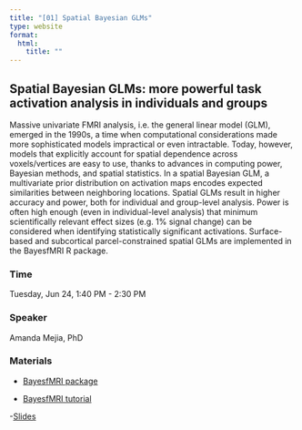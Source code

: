 ```yaml
---
title: "[01] Spatial Bayesian GLMs"
type: website
format:
  html:
    title: ""
---
```


## Spatial Bayesian GLMs: more powerful task activation analysis in individuals and groups

Massive univariate FMRI analysis, i.e. the general linear model (GLM), emerged in the 1990s, a time when computational considerations made more sophisticated models impractical or even intractable. Today, however, models that explicitly account for spatial dependence across voxels/vertices are easy to use, thanks to advances in computing power, Bayesian methods, and spatial statistics. In a spatial Bayesian GLM, a multivariate prior distribution on activation maps encodes expected similarities between neighboring locations. Spatial GLMs result in higher accuracy and power, both for individual and group-level analysis. Power is often high enough (even in individual-level analysis) that minimum scientifically relevant effect sizes (e.g. 1% signal change) can be considered when identifying statistically significant activations. Surface-based and subcortical parcel-constrained spatial GLMs are implemented in the BayesfMRI R package.

### Time

Tuesday, Jun 24, 1:40 PM - 2:30 PM

### Speaker

Amanda Mejia, PhD <a href='https://stat.indiana.edu/about/core-faculty/core-faculty/mejia-amanda.html'><i class="bi bi-globe"></i></a> 
<a href='https://github.com/mandymejia'><i class="bi bi-github"></i></a> 
<a href='https://www.statmindlab.com/home'><i class="bi bi-flask"></i></a>
<a href='https://bsky.app/profile/mandymejia.bsky.social'><i class="bi bi-bluesky"></i></a> 



### Materials

- [BayesfMRI package](https://github.com/mandymejia/BayesfMRI "BayesfMRI package Github")

- [BayesfMRI tutorial](https://htmlpreview.github.io/?https://github.com/mandymejia/BayesfMRI/blob/10.0/vignettes/BayesfMRI_vignette.html "BayesfMRI Vignette")

-[Slides](0https://www.dropbox.com/scl/fi/hkeutdtkzu9oy3d8rlx21/OHBM2025_educational.pdf?rlkey=c9n0bvnwj9ffeverd0mg7e4tw&dl=0 "Presentation slides")
